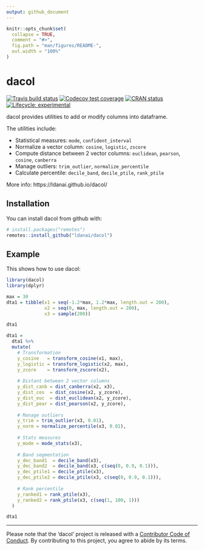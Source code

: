 ```yaml
---
output: github_document
---
```


<!-- README.md is generated from README.Rmd. Please edit that file -->

```r
knitr::opts_chunk$set(
  collapse = TRUE,
  comment = "#>",
  fig.path = "man/figures/README-",
  out.width = "100%"
)
```

# dacol

<!-- badges: start -->
[![Travis build status](https://travis-ci.org/ldanai/dacol.svg?branch=master)](https://travis-ci.org/ldanai/dacol)
[![Codecov test coverage](https://codecov.io/gh/ldanai/dacol/branch/master/graph/badge.svg)](https://codecov.io/gh/ldanai/dacol?branch=master)
[![CRAN status](https://www.r-pkg.org/badges/version/dacol)](https://cran.r-project.org/package=dacol)
[![Lifecycle: experimental](https://img.shields.io/badge/lifecycle-experimental-orange.svg)](https://www.tidyverse.org/lifecycle/#experimental)
<!-- badges: end -->

dacol provides utilities to add or modify columns into dataframe.

The utilities include:

* Statistical measures: `mode`, `confident_interval`
* Normalize a vector column: `cosine`, `logistic`, `zscore`
* Compute distance between 2 vector columns: `euclidean`, `pearson`, `cosine`, `canberra`
* Manage outliers: `trim_outlier`, `normalize_percentile`
* Calculate percentile: `decile_band`, `decile_ptile`, `rank_ptile`

More info: https://ldanai.github.io/dacol/


## Installation

You can install dacol from github with:

``` r
# install.packages("remotes")
remotes::install_github("ldanai/dacol")
```

## Example

This shows how to use dacol:

```r
library(dacol)
library(dplyr)

max = 30
dta1 = tibble(x1 = seq(-1.2*max, 1.2*max, length.out = 200),
              x2 = seq(0, max, length.out = 200),
              x3 = sample(200))

dta1

dta1 = 
  dta1 %>% 
  mutate(
    # Transformation
    y_cosine   = transform_cosine(x1, max),
    y_logistic = transform_logistic(x2, max),
    y_zcore    = transform_zscore(x2),
    
    # Distant between 2 vector columns
    y_dist_canb = dist_canberra(x2, x3),
    y_dist_cos  = dist_cosine(x2, y_zcore),
    y_dist_euc  = dist_euclidean(x2, y_zcore),
    y_dist_pear = dist_pearson(x2, y_zcore),
    
    # Manage outliers
    y_trim = trim_outlier(x3, 0.01),
    y_norm = normalize_percentile(x3, 0.01),
    
    # Stats measures
    y_mode = mode_stats(x3),
    
    # Band segmentation
    y_dec_band1  = decile_band(x3),
    y_dec_band2  = decile_band(x3, c(seq(0, 0.9, 0.1))),
    y_dec_ptile1 = decile_ptile(x3),
    y_dec_ptile2 = decile_ptile(x3, c(seq(0, 0.9, 0.1))),
    
    # Rank percentile
    y_ranked1 = rank_ptile(x3), 
    y_ranked2 = rank_ptile(x3, c(seq(1, 100, 1))) 
  )

dta1
```

---
Please note that the 'dacol' project is released with a
[Contributor Code of Conduct](.github/CODE_OF_CONDUCT.md).
By contributing to this project, you agree to abide by its terms.
